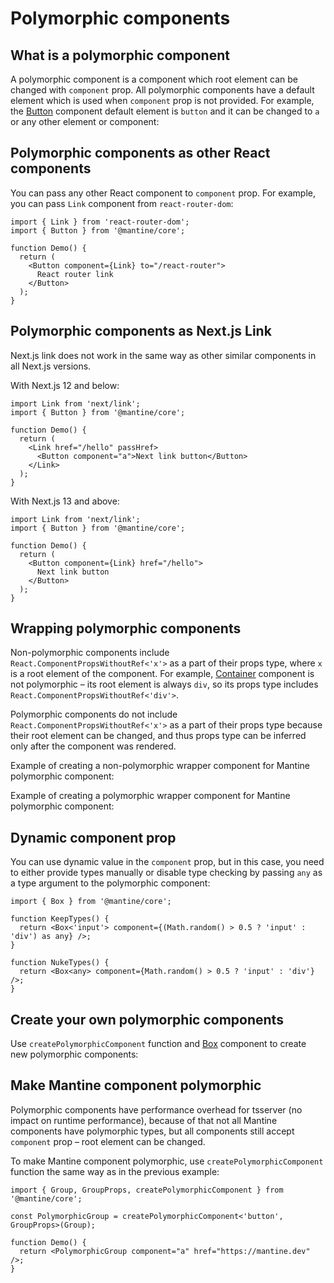 

# Polymorphic components

## What is a polymorphic component

A polymorphic component is a component which root element can be changed with `component` prop.
All polymorphic components have a default element which is used when `component` prop is not provided.
For example, the [Button](/components/button) component default element is `button` and
it can be changed to `a` or any other element or component:

<Demo data={GuidesDemos.polymorphic} />

## Polymorphic components as other React components

You can pass any other React component to `component` prop.
For example, you can pass `Link` component from `react-router-dom`:

```tsx
import { Link } from 'react-router-dom';
import { Button } from '@mantine/core';

function Demo() {
  return (
    <Button component={Link} to="/react-router">
      React router link
    </Button>
  );
}
```

## Polymorphic components as Next.js Link

Next.js link does not work in the same way as other similar components in all Next.js versions.

With Next.js 12 and below:

```tsx
import Link from 'next/link';
import { Button } from '@mantine/core';

function Demo() {
  return (
    <Link href="/hello" passHref>
      <Button component="a">Next link button</Button>
    </Link>
  );
}
```

With Next.js 13 and above:

```tsx
import Link from 'next/link';
import { Button } from '@mantine/core';

function Demo() {
  return (
    <Button component={Link} href="/hello">
      Next link button
    </Button>
  );
}
```

## Wrapping polymorphic components

Non-polymorphic components include `React.ComponentPropsWithoutRef<'x'>` as a part of their props type,
where `x` is a root element of the component. For example, [Container](/core/container) component
is not polymorphic – its root element is always `div`, so its props type includes `React.ComponentPropsWithoutRef<'div'>`.

Polymorphic components do not include `React.ComponentPropsWithoutRef<'x'>` as a part of their props type
because their root element can be changed, and thus props type can be inferred only after the component was rendered.

Example of creating a non-polymorphic wrapper component for Mantine polymorphic component:

<Demo data={GuidesDemos.staticPolymorphic} />

Example of creating a polymorphic wrapper component for Mantine polymorphic component:

<Demo data={GuidesDemos.createPolymorphic} />

## Dynamic component prop

You can use dynamic value in the `component` prop, but in this case, you need to either provide types manually
or disable type checking by passing `any` as a type argument to the polymorphic component:

```tsx
import { Box } from '@mantine/core';

function KeepTypes() {
  return <Box<'input'> component={(Math.random() > 0.5 ? 'input' : 'div') as any} />;
}

function NukeTypes() {
  return <Box<any> component={Math.random() > 0.5 ? 'input' : 'div'} />;
}
```

## Create your own polymorphic components

Use `createPolymorphicComponent` function and [Box](/core/box) component to create new polymorphic components:

<Demo data={GuidesDemos.newPolymorphic} />

## Make Mantine component polymorphic

Polymorphic components have performance overhead for tsserver (no impact on runtime performance),
because of that not all Mantine components have polymorphic types, but all components still
accept `component` prop – root element can be changed.

To make Mantine component polymorphic, use `createPolymorphicComponent` function the same way
as in the previous example:

```tsx
import { Group, GroupProps, createPolymorphicComponent } from '@mantine/core';

const PolymorphicGroup = createPolymorphicComponent<'button', GroupProps>(Group);

function Demo() {
  return <PolymorphicGroup component="a" href="https://mantine.dev" />;
}
```
